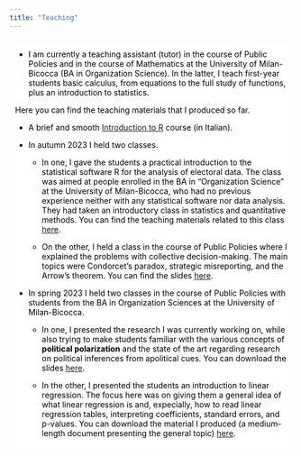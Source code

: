 ```yaml
---
title: "Teaching"
---
```


```{=html}
<style>
  body {
  background-image: url("/backgrounds/background_mas.jpeg");
  background-attachment: fixed;
  background-size: cover;
  background-repeat: no-repeat;
}
  
.text-background {
    background-color: rgba(256, 256, 256, 0.75); 
    color: black; /* White text for contrast */
    padding: 5px 10px; /* Padding around text */
    display: inline-block; /* Ensures the background only takes up necessary space */
}
</style>
```

::: text-background

-   I am currently a teaching assistant (tutor) in the course of Public Policies and in the course of Mathematics at the University of Milan-Bicocca (BA in Organization Science). In the latter, I teach first-year students basic calculus, from equations to the full study of functions, plus an introduction to statistics.

Here you can find the teaching materials that I produced so far.

-   A brief and smooth [Introduction to R](https://github.com/gaetanoscaduto/Laboratorio-R) course (in Italian).

<!-- -->

-   In autumn 2023 I held two classes.

    -   In one, I gave the students a practical introduction to the statistical software R for the analysis of electoral data. The class was aimed at people enrolled in the BA in "Organization Science" at the University of Milan-Bicocca, who had no previous experience neither with any statistical software nor data analysis. They had taken an introductory class in statistics and quantitative methods. You can find the teaching materials related to this class [here](https://github.com/gaetanoscaduto/teaching/tree/main/introduzioneR).
    
    -   On the other, I held a class in the course of Public Policies where I explained the problems with collective decision-making. The main topics were Condorcet's paradox, strategic misreporting, and the Arrow's theorem. You can find the slides [here](https://github.com/gaetanoscaduto/teaching/tree/main/CondorcetPP).

-   In spring 2023 I held two classes in the course of Public Policies with students from the BA in Organization Sciences at the University of Milan-Bicocca.

    -   In one, I presented the research I was currently working on, while also trying to make students familiar with the various concepts of **political polarization** and the state of the art regarding research on political inferences from apolitical cues. You can download the slides [here](teaching_materials/Polarizzazione.pdf).

    -   In the other, I presented the students an introduction to linear regression. The focus here was on giving them a general idea of what linear regression is and, expecially, how to read linear regression tables, interpreting coefficients, standard errors, and p-values. You can download the material I produced (a medium-length document presenting the general topic) [here](teaching_materials/Dispensa_regressione.pdf).

::: 